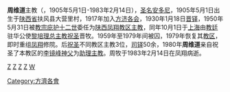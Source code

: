 {{Infobox Christian leader
| honorific-prefix = 主教
|name =周維道<br>Bishop Anthony Chow Wei-tao
| title = 前[[天主教鳳翔教區|天主教鳳翔教區]][[主教|主教]]
|image =
|image_size = 
|image_caption  = 
|birth_date  = 1905年5月1日
|birth_place = {{QIN}}[[陝西省_(清)|陝西省]][[凤邠道|凤邠道]][[凤翔府|凤翔府]][[扶風縣|扶風縣]]
|death_date  = {{Death date and age|1983|2|14|1905|5|1|}}
|death_place = {{PRC}}[[陝西省|陝西省]][[鳳翔縣|鳳翔縣]]
|occupation     = [[羅馬天主教|羅馬天主教]][[主教|主教]]
| ordination = 1930年1月18日
| consecration = 1950年10月1日
| consecrated_by = [[黎培理|黎培理]][[總主教|總主教]]
| previous_post = [[天主教鳳翔教區|天主教鳳翔教區]][[主教|主教]]
}}

'''周维道'''主教（{{lang-en|Bishop '''Anthony Chow Wei-tao'''，[[方濟各會|O.F.M.]]}}，1905年5月1日-1983年2月14日），[[圣名|圣名]][[安多尼|安多尼]]，1905年5月1日出生于[[陝西省_(清)|陕西省]]扶风县大营里村，1917年加入[[方济各会|方济各会]]，1930年1月18日[[晋铎|晋铎]]，1950年5月31日被[[教宗|教宗]][[庇护十二世|庇护十二世]]委任为[[陕西|陕西]][[凤翔教区|凤翔教区]][[主教|主教]]，同年10月1日于[[上海|上海]]由[[教廷|教廷]]驻华公使[[黎培理|黎培理]][[总主教|总主教]][[祝圣|祝圣]]晋牧。1959年至1979年间被囚，1979年恢复其[[教区|教区]]，即时重组[[凤翔|凤翔]]修院。后[[祝圣|祝圣]]不同教区主教3位，[[司铎|司铎]]50余，1980年'''周维道'''亲自祝圣了本教区的[[李镜峰|李镜峰]][[神父|神父]]为[[助理主教|助理主教]]。周牧于1983年2月14日在凤翔病逝。

[[category:1905年出生|Z]]
[[category:1983年逝世|Z]]
[[category:扶風人|Z]]
[[category:中華人民共和國天主教主教|Z]]
[[category:周姓|W]]
[[Category:方濟各會|Category:方濟各會]]